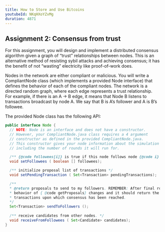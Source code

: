```yaml
---
title: How to Store and Use Bitcoins
youtubeId: NKqHXoYZvMg
duration: 4871
---
```


## Assignment 2: Consensus from trust

For this assignment, you will design and implement a distributed consensus algorithm given a graph of “trust” relationships between nodes. This is an alternative method of resisting sybil attacks and achieving consensus; it has the benefit of not “wasting” electricity like proof-of-work does.

Nodes in the network are either compliant or malicious. You will write a CompliantNode class (which implements a provided Node interface) that defines the behavior of each of the compliant nodes. The network is a directed random graph, where each edge represents a trust relationship. For example, if there is an A → B edge, it means that Node B listens to transactions broadcast by node A. We say that B is A’s follower and A is B’s followee.

The provided Node class has the following API:

```java
public interface Node {
  // NOTE: Node is an interface and does not have a constructor.
  // However, your CompliantNode.java class requires a 4 argument
  // constructor as defined in the provided CompliantNode.java.
  // This constructor gives your node information about the simulation
  // including the number of rounds it will run for.

  /** {@code followees[i]} is true if this node follows node {@code i} */
  void setFollowees ( boolean [] followees);

  /** initialize proposal list of transactions */
  void setPendingTransaction ( Set<Transaction> pendingTransactions);

  /**
  * @return proposals to send to my followers. REMEMBER: After final round,
  * behavior of { @code getProposals} changes and it should return the
  * transactions upon which consensus has been reached.
  */
  Set<Transaction> sendToFollowers ();
  
  /** receive candidates from other nodes. */
  void receiveFromFollowees ( Set<Candidate> candidates);
}
```